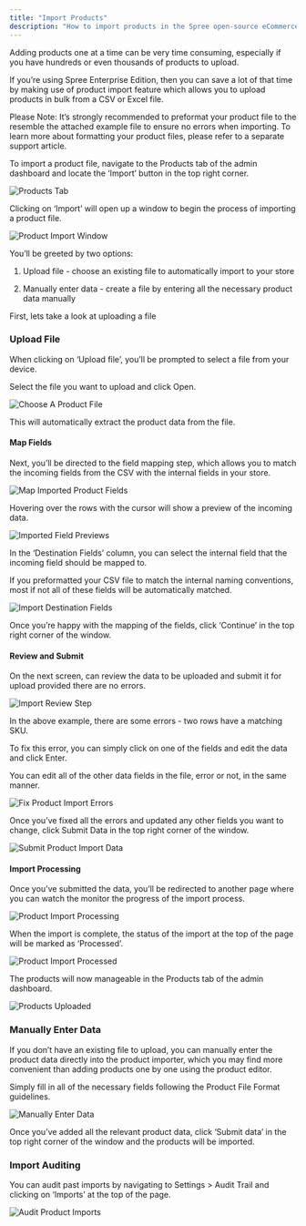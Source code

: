 ```yaml
---
title: "Import Products"
description: "How to import products in the Spree open-source eCommerce dashboard"
---
```


Adding products one at a time can be very time consuming, especially if you have hundreds or even thousands of products to upload.

If you’re using Spree Enterprise Edition, then you can save a lot of that time by making use of product import feature which allows you to upload products in bulk from a CSV or Excel file.

Please Note: It’s strongly recommended to preformat your product file to the resemble the attached example file to ensure no errors when importing. To learn more about formatting your product files, please refer to a separate support article.

To import a product file, navigate to the Products tab of the admin dashboard and locate the ‘Import’ button in the top right corner.

<img alt="Products Tab" classname="block dark:hidden" src="https://vendo-production-res.cloudinary.com/image/upload/w_1920/q_auto/v1733926795/docs/Manage%20Products/Import%20Products/2.2.3.1.1_Product_Imports_-_Products_Tab_g67bxn.png" />

Clicking on ‘Import’ will open up a window to begin the process of importing a product file.

<img alt="Product Import Window" classname="block dark:hidden" src="https://vendo-production-res.cloudinary.com/image/upload/w_1920/q_auto/v1733926797/docs/Manage%20Products/Import%20Products/2.2.3.1.2_Product_Imports_-_Import_Window_m9syrc.png" />

You’ll be greeted by two options:

1. Upload file - choose an existing file to automatically import to your store

2. Manually enter data - create a file by entering all the necessary product data manually

First, lets take a look at uploading a file

### Upload File

When clicking on ‘Upload file’, you’ll be prompted to select a file from your device.

Select the file you want to upload and click Open.

<img alt="Choose A Product File" classname="block dark:hidden" src="https://vendo-production-res.cloudinary.com/image/upload/w_1920/q_auto/v1733926796/docs/Manage%20Products/Import%20Products/2.2.3.1.3_Product_Imports_-_Choose_A_File_pse9jm.png" />

This will automatically extract the product data from the file.

#### Map Fields

Next, you’ll be directed to the field mapping step, which allows you to match the incoming fields from the CSV with the internal fields in your store.

<img alt="Map Imported Product Fields" classname="block dark:hidden" src="https://vendo-production-res.cloudinary.com/image/upload/w_1920/q_auto/v1733926794/docs/Manage%20Products/Import%20Products/2.2.3.1.4_Product_Imports_-_Map_Fields_autpcg.png" />

Hovering over the rows with the cursor will show a preview of the incoming data.

<img alt="Imported Field Previews" classname="block dark:hidden" src="https://vendo-production-res.cloudinary.com/image/upload/w_1920/q_auto/v1733926796/docs/Manage%20Products/Import%20Products/2.2.3.1.5_Product_Imports_-_Field_Previews_x2kg27.png" />

In the ‘Destination Fields’ column, you can select the internal field that the incoming field should be mapped to.

<Note> If you preformatted your CSV file to match the internal naming conventions, most if not all of these fields will be automatically matched.</Note>

<img alt="Import Destination Fields" classname="block dark:hidden" src="https://vendo-production-res.cloudinary.com/image/upload/w_1920/q_auto/v1733926795/docs/Manage%20Products/Import%20Products/2.2.3.1.6_Product_Imports_-_Destination_Fields_ef25ee.png" />

Once you’re happy with the mapping of the fields, click ‘Continue’ in the top right corner of the window.

#### Review and Submit

On the next screen, can review the data to be uploaded and submit it for upload provided there are no errors.

<img alt="Import Review Step" classname="block dark:hidden" src="https://vendo-production-res.cloudinary.com/image/upload/w_1920/q_auto/v1733926799/docs/Manage%20Products/Import%20Products/2.2.3.1.7_Product_Imports_-_Review_Step_yoru5g.png" />

In the above example, there are some errors - two rows have a matching SKU.

To fix this error, you can simply click on one of the fields and edit the data and click Enter.

<Note> You can edit all of the other data fields in the file, error or not, in the same manner.</Note>

<img alt="Fix Product Import Errors" classname="block dark:hidden" src="https://vendo-production-res.cloudinary.com/image/upload/w_1920/q_auto/v1733926798/docs/Manage%20Products/Import%20Products/2.2.3.1.8_Product_Imports_-_Fix_Errors_nncqes.png" />

Once you’ve fixed all the errors and updated any other fields you want to change, click Submit Data in the top right corner of the window.

<img alt="Submit Product Import Data" classname="block dark:hidden" src="https://vendo-production-res.cloudinary.com/image/upload/w_1920/q_auto/v1733926795/docs/Manage%20Products/Import%20Products/2.2.3.1.9_Product_Imports_-_Submit_Data_s9n9fh.png" />

#### Import Processing

Once you’ve submitted the data, you’ll be redirected to another page where you can watch the monitor the progress of the import process.

<img alt="Product Import Processing" classname="block dark:hidden" src="https://vendo-production-res.cloudinary.com/image/upload/w_1920/q_auto/v1733926801/docs/Manage%20Products/Import%20Products/2.2.3.1.10_Product_Imports_-_Import_Processing_sx7rzx.png" />

When the import is complete, the status of the import at the top of the page will be marked as ‘Processed’.

<img alt="Product Import Processed" classname="block dark:hidden" src="https://vendo-production-res.cloudinary.com/image/upload/w_1920/q_auto/v1733926795/docs/Manage%20Products/Import%20Products/2.2.3.1.11_Product_Imports_-_Import_Processed_ffowr9.png" />

The products will now manageable in the Products tab of the admin dashboard.

<img alt="Products Uploaded" classname="block dark:hidden" src="https://vendo-production-res.cloudinary.com/image/upload/w_1920/q_auto/v1733926800/docs/Manage%20Products/Import%20Products/2.2.3.1.12_Product_Imports_-_Products_Uploaded_b5ucnj.png" />

### Manually Enter Data

If you don’t have an existing file to upload, you can manually enter the product data directly into the product importer, which you may find more convenient than adding products one by one using the product editor.

Simply fill in all of the necessary fields following the Product File Format guidelines.

<img alt="Manually Enter Data" classname="block dark:hidden" src="https://vendo-production-res.cloudinary.com/image/upload/w_1920/q_auto/v1733926796/docs/Manage%20Products/Import%20Products/2.2.3.1.13_Product_Imports_-_Manually_Enter_Data_dd3xxa.png" />

Once you’ve added all the relevant product data, click ‘Submit data’ in the top right corner of the window and the products will be imported.

### Import Auditing

You can audit past imports by navigating to Settings > Audit Trail and clicking on ‘Imports’ at the top of the page.

<img alt="Audit Product Imports" classname="block dark:hidden" src="https://vendo-production-res.cloudinary.com/image/upload/w_1920/q_auto/v1733926799/docs/Manage%20Products/Import%20Products/2.2.3.1.14_Product_Imports_-_Audit_Imports_eof5xv.png" />